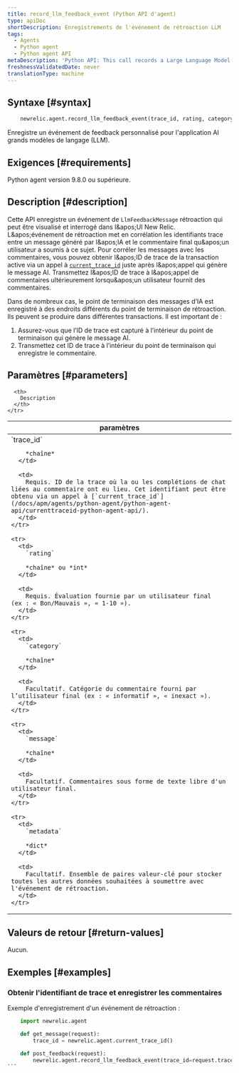 ```yaml
---
title: record_llm_feedback_event (Python API d'agent)
type: apiDoc
shortDescription: Enregistrements de l'événement de rétroaction LLM
tags:
  - Agents
  - Python agent
  - Python agent API
metaDescription: 'Python API: This call records a Large Language Model (LLM) feedback event for querying in the AI Monitoring UI.'
freshnessValidatedDate: never
translationType: machine
---
```


## Syntaxe [#syntax]

```py
    newrelic.agent.record_llm_feedback_event(trace_id, rating, category=None, message=None, metadata=None)
```

Enregistre un événement de feedback personnalisé pour l'application AI grands modèles de langage (LLM).

## Exigences [#requirements]

Python agent version 9.8.0 ou supérieure.

## Description [#description]

Cette API enregistre un événement de `LlmFeedbackMessage` rétroaction qui peut être visualisé et interrogé dans l&amp;apos;UI New Relic. L&amp;apos;événement de rétroaction met en corrélation les identifiants trace entre un message généré par l&amp;apos;IA et le commentaire final qu&amp;apos;un utilisateur a soumis à ce sujet. Pour corréler les messages avec les commentaires, vous pouvez obtenir l&amp;apos;ID de trace de la transaction active via un appel à [`current_trace_id`](/docs/apm/agents/python-agent/python-agent-api/currenttraceid-python-agent-api/) juste après l&amp;apos;appel qui génère le message AI. Transmettez l&amp;apos;ID de trace à l&amp;apos;appel de commentaires ultérieurement lorsqu&amp;apos;un utilisateur fournit des commentaires.

Dans de nombreux cas, le point de terminaison des messages d’IA est enregistré à des endroits différents du point de terminaison de rétroaction. Ils peuvent se produire dans différentes transactions. Il est important de :

1. Assurez-vous que l’ID de trace est capturé à l’intérieur du point de terminaison qui génère le message AI.
2. Transmettez cet ID de trace à l’intérieur du point de terminaison qui enregistre le commentaire.

## Paramètres [#parameters]

<table>
  <thead>
    <tr>
      <th width="25%">
        paramètres
      </th>

      <th>
        Description
      </th>
    </tr>
  </thead>

  <tbody>
    <tr>
      <td>
        `trace_id`

        *chaîne*
      </td>

      <td>
        Requis. ID de la trace où la ou les complétions de chat liées au commentaire ont eu lieu. Cet identifiant peut être obtenu via un appel à [`current_trace_id`](/docs/apm/agents/python-agent/python-agent-api/currenttraceid-python-agent-api/).
      </td>
    </tr>

    <tr>
      <td>
        `rating`

        *chaîne* ou *int*
      </td>

      <td>
        Requis. Évaluation fournie par un utilisateur final (ex : « Bon/Mauvais », « 1-10 »).
      </td>
    </tr>

    <tr>
      <td>
        `category`

        *chaîne*
      </td>

      <td>
        Facultatif. Catégorie du commentaire fourni par l’utilisateur final (ex : « informatif », « inexact »).
      </td>
    </tr>

    <tr>
      <td>
        `message`

        *chaîne*
      </td>

      <td>
        Facultatif. Commentaires sous forme de texte libre d'un utilisateur final.
      </td>
    </tr>

    <tr>
      <td>
        `metadata`

        *dict*
      </td>

      <td>
        Facultatif. Ensemble de paires valeur-clé pour stocker toutes les autres données souhaitées à soumettre avec l'événement de rétroaction.
      </td>
    </tr>
  </tbody>
</table>

## Valeurs de retour [#return-values]

Aucun.

## Exemples [#examples]

### Obtenir l'identifiant de trace et enregistrer les commentaires

Exemple d'enregistrement d'un événement de rétroaction :

````py
    import newrelic.agent

    def get_message(request):
        trace_id = newrelic.agent.current_trace_id()

    def post_feedback(request):
        newrelic.agent.record_llm_feedback_event(trace_id=request.trace_id, rating=request.rating, metadata= {"my_key": "my_val"})
```
````